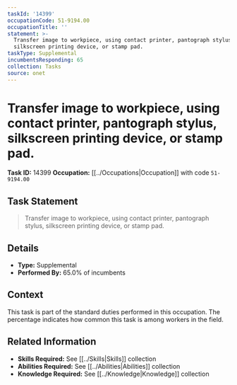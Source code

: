 ```yaml
---
taskId: '14399'
occupationCode: 51-9194.00
occupationTitle: ''
statement: >-
  Transfer image to workpiece, using contact printer, pantograph stylus,
  silkscreen printing device, or stamp pad.
taskType: Supplemental
incumbentsResponding: 65
collection: Tasks
source: onet
---
```

# Transfer image to workpiece, using contact printer, pantograph stylus, silkscreen printing device, or stamp pad.

**Task ID:** 14399
**Occupation:** [[../Occupations|Occupation]] with code `51-9194.00`

## Task Statement

> Transfer image to workpiece, using contact printer, pantograph stylus, silkscreen printing device, or stamp pad.

## Details

- **Type:** Supplemental
- **Performed By:** 65.0% of incumbents

## Context

This task is part of the standard duties performed in this occupation. The percentage indicates how common this task is among workers in the field.

## Related Information

- **Skills Required:** See [[../Skills|Skills]] collection
- **Abilities Required:** See [[../Abilities|Abilities]] collection
- **Knowledge Required:** See [[../Knowledge|Knowledge]] collection
